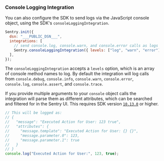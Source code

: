 ### Console Logging Integration

You can also configure the SDK to send logs via the JavaScript console object, using the SDK's `consoleLoggingIntegration`.

```js
Sentry.init({
  dsn: "___PUBLIC_DSN___",
  integrations: [
    // send console.log, console.warn, and console.error calls as logs to Sentry
    Sentry.consoleLoggingIntegration({ levels: ["log", "warn", "error"] }),
  ],
});
```

The `consoleLoggingIntegration` accepts a `levels` option, which is an array of console method names to log. By default the integration will log calls from `console.debug`, `console.info`, `console.warn`, `console.error`, `console.log`, `console.assert`, and `console.trace`.

If you provide multiple arguments to your `console` object calls the integration will parse them as different attributes, which can be searched and filtered for in the Sentry UI. This requires SDK version [`10.13.0`](https://github.com/getsentry/sentry-javascript/releases/tag/10.13.0) or higher.

```js
// This will be logged as:
// {
//   "message": "Executed Action for User: 123 true",
//   "attributes": {
//     "message.template": "Executed Action for User: {} {}",
//     "message.parameter.0": 123,
//     "message.parameter.1": true
//   }
// }
console.log("Executed Action for User:", 123, true);
```
